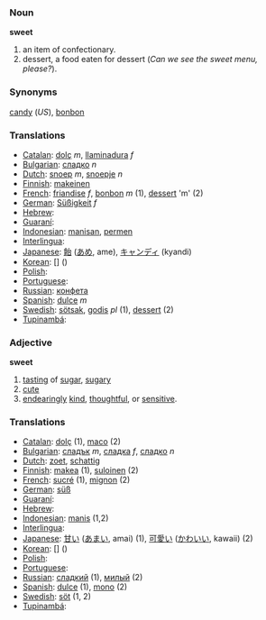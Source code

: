 === Noun ===
'''sweet'''
# an item of confectionary.
# dessert, a food eaten for dessert (''Can we see the sweet menu, please?'').

=== Synonyms ===
[[candy]] (''US''), [[bonbon]]

=== Translations === 
*[[Catalan]]: [[dolç]] ''m'', [[llaminadura]] ''f''
*[[Bulgarian]]: [[сладко]] ''n''
*[[Dutch]]: [[snoep]] ''m'', [[snoepje]] ''n''
*[[Finnish]]: [[makeinen]]
*[[French]]: [[friandise]] ''f'', [[bonbon]] ''m'' (1), [[dessert]] 'm' (2)
*[[German]]: [[Süßigkeit]] ''f''
*[[Hebrew]]: [[]] '' ''
*[[Guaraní]]: [[]]
*[[Indonesian]]: [[manisan]], [[permen]]
*[[Interlingua]]: [[]]
*[[Japanese]]: [[飴]] ([[あめ]], ame), [[キャンディ]] (kyandi)
*[[Korean]]: [[]] [] ()
*[[Polish]]: [[]]
*[[Portuguese]]: [[]] '' ''
*[[Russian]]: [[конфета]]
*[[Spanish]]: [[dulce]] ''m''
*[[Swedish]]: [[sötsak]], [[godis]] ''pl'' (1), [[dessert]] (2)
*[[Tupinambá]]: [[]]

=== Adjective ===
'''sweet'''
# [[tasting]] of [[sugar]], [[sugary]]
# [[cute]]
# [[endearing]]ly [[kind]], [[thoughtful]], or [[sensitive]].

=== Translations ===
*[[Catalan]]: [[dolç]] (1), [[maco]] (2)
*[[Bulgarian]]: [[сладък]] ''m'', [[сладка]] ''f'', [[сладко]] ''n''
*[[Dutch]]: [[zoet]], [[schattig]]
*[[Finnish]]: [[makea]] (1), [[suloinen]] (2)
*[[French]]: [[sucré]] (1), [[mignon]] (2)
*[[German]]: [[süß]]
*[[Guaraní]]: [[]]
*[[Hebrew]]: [[]] '' ''
*[[Indonesian]]: [[manis]] (1,2)
*[[Interlingua]]: [[]]
*[[Japanese]]: [[甘い]] ([[あまい]], amai) (1), [[可愛い]] ([[かわいい]], kawaii) (2)
*[[Korean]]: [[]] [] ()
*[[Polish]]: [[]]
*[[Portuguese]]: [[]] '' ''
*[[Russian]]: [[сладкий]] (1), [[милый]] (2)
*[[Spanish]]: [[dulce]] (1), [[mono]] (2)
*[[Swedish]]: [[söt]] (1, 2)
*[[Tupinambá]]: [[]]